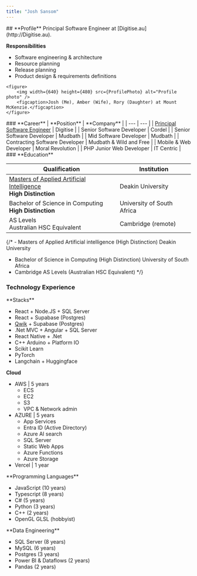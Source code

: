 ```yaml
---
title: "Josh Sansom"
---
```


<section>
<TwoColumns columnReverse>
<div q:slot="left">
## **Profile**
Principal Software Engineer at [Digitise.au](http://Digitise.au).  

**Responsibilities**  
- Software engineering & architecture
- Resource planning
- Release planning
- Product design & requirements definitions
</div>
<div q:slot="right">
    
    <figure>
        <img width={640} height={480} src={ProfilePhoto} alt="Profile photo" />
        <figcaption>Josh (Me), Amber (Wife), Rory (Daughter) at Mount McKenzie.</figcaption>
    </figure>
    
</div>
</TwoColumns>

<TwoColumns>
<div q:slot="left">
### **Career**
| **Position** | **Company** |
| --- | --- |
| <u>Principal Software Engineer</u> | Digitise |
| Senior Software Developer | Cordel |
| Senior Software Developer | Mudbath |
| Mid Software Developer | Mudbath |
| Contracting Software Developer | Mudbath & Wild and Free |
| Mobile & Web Developer | Moral Revolution |
| PHP Junior Web Developer | IT Centric |
</div>
<div q:slot="right">
### **Education**

| **Qualification** | **Institution** |
| --- | --- |
| <u>Masters of Applied Artificial Intelligence</u><br/>**High Distinction** | Deakin University |
| Bachelor of Science in Computing<br/>**High Distinction** | University of South Africa |
| AS Levels<br/>Australian HSC Equivalent | Cambridge (remote) |
</div>
</TwoColumns>

{/* - Masters of Applied Artificial intelligence
(High Distinction)
Deakin University
- Bachelor of Science in Computing
(High Distinction)
University of South Africa
- Cambridge AS Levels
(Australian HSC Equivalent) */}
### **Technology Experience**
<TwoColumns>
<div q:slot="left">
**Stacks**

- React + Node.JS + SQL Server
- React + Supabase (Postgres)
- [Qwik](https://qwik.dev) + Supabase (Postgres)
- .Net MVC + Angular + SQL Server
- React Native + .Net
- C++ Arduino + Platform IO
- Scikit Learn
- PyTorch
- Langchain + Huggingface

</div>
<div q:slot="right">

**Cloud**

- AWS | 5 years
    - ECS
    - EC2
    - S3
    - VPC & Network admin
- AZURE | 5 years
    - App Services
    - Entra ID (Active Directory)
    - Azure AI search
    - SQL Server
    - Static Web Apps
    - Azure Functions
    - Azure Storage
- Vercel | 1 year

</div>
</TwoColumns>

<TwoColumns>
<div q:slot="left">
**Programming Languages**

- JavaScript (10 years)
- Typescript (8 years)
- C# (5 years)
- Python (3 years)
- C++ (2 years)
- OpenGL GLSL (hobbyist)
</div>
<div q:slot="right">
**Data Engineering**

- SQL Server (8 years)
- MySQL (6 years)
- Postgres (3 years)
- Power BI  & Dataflows (2 years)
- Pandas (2 years)
</div>
</TwoColumns>


</section>